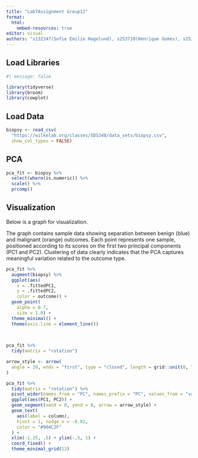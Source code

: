 ```yaml
---
title: "Lab7Assignment Group12"
format: 
  html:
    embed-resources: true
editor: visual
authors: "s132347(Sofie Emilie Hagelund), s253710(Henrique Gomes), s253689(Paula Meerjanssen), s252750(Shuyue Zhang), s253719(Eszter Hudra)"
---
```


## Load Libraries

```r
#| message: false  

library(tidyverse) 
library(broom)  
library(cowplot)
```

## Load Data

```r
biopsy <- read_csv(
  "https://wilkelab.org/classes/SDS348/data_sets/biopsy.csv",
  show_col_types = FALSE)
```

## PCA

```r
pca_fit <- biopsy %>% 
  select(where(is.numeric)) %>% 
  scale() %>% 
  prcomp() 
```

## Visualization

Below is a graph for visualization.

The graph contains sample data showing separation between benign (blue) and malignant (orange) outcomes. Each point represents one sample, positioned according to its scores on the first two principal components (PC1 and PC2). Clustering of data clearly indicates that the PCA captures meaningful variation related to the outcome type.

```r
pca_fit %>% 
  augment(biopsy) %>% 
  ggplot(aes(
    x = .fittedPC1, 
    y = .fittedPC2,
    color = outcome)) +
  geom_point(
    alpha = 0.7, 
    size = 1.0) +
  theme_minimal() +
  theme(axis.line = element_line())
  
  
```

```r
pca_fit %>%
  tidy(matrix = "rotation")
```

```r
arrow_style <- arrow(
  angle = 20, ends = "first", type = "closed", length = grid::unit(8, "pt")
)

pca_fit %>%
  tidy(matrix = "rotation") %>%
  pivot_wider(names_from = "PC", names_prefix = "PC", values_from = "value") %>%
  ggplot(aes(PC1, PC2)) +
  geom_segment(xend = 0, yend = 0, arrow = arrow_style) +
  geom_text(
    aes(label = column),
    hjust = 1, nudge_x = -0.02, 
    color = "#904C2F"
  ) +
  xlim(-1.25, .5) + ylim(-.5, 1) +
  coord_fixed() + 
  theme_minimal_grid(12)
```
